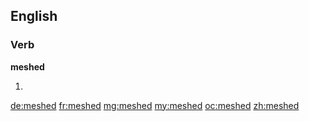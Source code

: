 ==English==

===Verb===
'''meshed'''

# {{past of|mesh}}

[[de:meshed]]
[[fr:meshed]]
[[mg:meshed]]
[[my:meshed]]
[[oc:meshed]]
[[zh:meshed]]